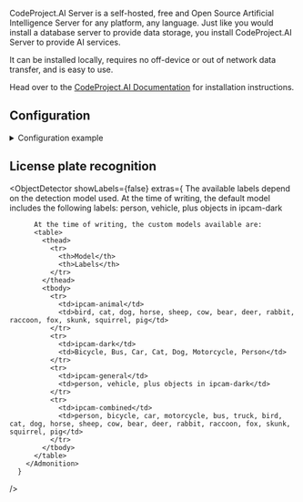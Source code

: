 


<ComponentHeader meta={ComponentMetadata} />

CodeProject.AI Server is a self-hosted, free and Open Source Artificial Intelligence Server for any platform, any language. Just like you would install a database server to provide data storage, you install CodeProject.AI Server to provide AI services.

It can be installed locally, requires no off-device or out of network data transfer, and is easy to use.

Head over to the [CodeProject.AI Documentation](https://www.codeproject.com/AI/docs/) for installation instructions.

## Configuration

<details>
  <summary>Configuration example</summary>

```yaml
codeprojectai:
  host: codeprojectai
  port: 32168
  object_detector:
    cameras:
      viseron_CHANGEME_camera:
        fps: 1
        log_all_objects: true
        labels:
          - label: person
            confidence: 0.8
            trigger_recorder: true
          - label: cat
            confidence: 0.8
        zones:
          - name: zone1
            coordinates:
              - x: 0
                y: 500
              - x: 1920
                y: 500
              - x: 1920
                y: 1080
              - x: 0
                y: 1080
            labels:
              - label: person
                confidence: 0.8
                trigger_recorder: true
        mask:
          - coordinates:
              - x: 400
                y: 200
              - x: 1000
                y: 200
              - x: 1000
                y: 750
              - x: 400
                y: 750
      camera_two:
        fps: 1
        labels:
          - label: person
            confidence: 0.7
            trigger_recorder: true
          - label: cat
            confidence: 0.8
            trigger_recorder: false
  face_recognition:
    save_unknown_faces: true
    cameras:
      camera_two:
    labels:
      - person
  license_plate_recognition:
    cameras:
      camera_one:
    labels:
      - vehicle
      - car
      - truck
    known_plates:
      - ABC123
```

</details>

<ComponentConfiguration meta={ComponentMetadata} config={config} />

<FaceRecognition />

## License plate recognition

<LicensePlateRecognition />

<ObjectDetector
      showLabels={false}
      extras={
        <Admonition type="tip">
          The available labels depend on the detection model used. At the time of writing, the default model includes the following labels:
          <CodeBlock language="bash">
            person, vehicle, plus objects in ipcam-dark
          </CodeBlock>

          At the time of writing, the custom models available are:
          <table>
            <thead>
              <tr>
                <th>Model</th>
                <th>Labels</th>
              </tr>
            </thead>
            <tbody>
              <tr>
                <td>ipcam-animal</td>
                <td>bird, cat, dog, horse, sheep, cow, bear, deer, rabbit, raccoon, fox, skunk, squirrel, pig</td>
              </tr>
              <tr>
                <td>ipcam-dark</td>
                <td>Bicycle, Bus, Car, Cat, Dog, Motorcycle, Person</td>
              </tr>
              <tr>
                <td>ipcam-general</td>
                <td>person, vehicle, plus objects in ipcam-dark</td>
              </tr>
              <tr>
                <td>ipcam-combined</td>
                <td>person, bicycle, car, motorcycle, bus, truck, bird, cat, dog, horse, sheep, cow, bear, deer, rabbit, raccoon, fox, skunk, squirrel, pig</td>
              </tr>
            </tbody>
          </table>
        </Admonition>
      }

/>

<ComponentTroubleshooting meta={ComponentMetadata} />
